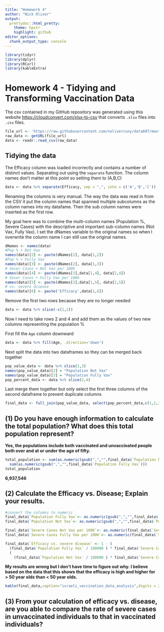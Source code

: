 ```yaml
---
title: "Homework 4"
author: "Nick Oliver"
output:
  prettydoc::html_pretty:
    theme: hpstr
    highlight: github
editor_options: 
  chunk_output_type: console
---
```

```r
library(tidyr)
library(dplyr)
library(RCurl)
library(kableExtra)
```

# Homework 4 - Tidying and Transforming Vaccination Data

The csv contained in my GitHub repository was generated using this website [https://cloudconvert.com/xlsx-to-csv](https://cloudconvert.com/xlsx-to-csv) that converts `.xlsx` files into `.csv` files. 
```r
file_url <- 'https://raw.githubusercontent.com/nolivercuny/data607/master/homework4/israeli_vaccination_data_analysis_start.csv'
raw_data <- getURL(file_url)
data <- readr::read_csv(raw_data)
```

## Tidying the data

The Efficacy column was loaded incorrectly and contains a number of distinct values. Separating out using the `separate` function. The column names don't matter at this point so setting them to (A,B,C)
```r
data <- data %>% separate(Efficacy, sep = ",", into = c('A','B','C'))
```

Renaming the columns is very manual. The way the data was read in from the CSV it put the column names that spanned multiple subcolumns as the column names into my datafame. Then the sub column names were inserted as the first row.

My goal here was to combine the multi-column names (Population %, Severe Cases) with the descriptive and important sub-column names (Not Vax, Fully Vax). I set the dNames variable to the original names so when I overwrite the column name I can still use the original names.

```r
dNames <- names(data)
#Pop % + Not Vax
names(data)[2] <- paste(dNames[2], data[1,2])
#Pop % + Fully Vax
names(data)[3] <- paste(dNames[2], data[1,3])
# Sever Cases + Not Vax per 100k
names(data)[4] <- paste(dNames[3],data[1,4], data[2,4])
# Sever Cases + Fully Vax per 100k
names(data)[5] <- paste(dNames[3],data[1,5], data[2,5])
# vs. severe disease
names(data)[6] <- paste('Efficacy',data[1,6])

```

Remove the first two rows because they are no longer needed

```r
data <- data %>% slice(-c(1,2))
```

Now I need to take rows 2 and 4 and add them as the values of two new columns representing the population %

First fill the `Age` column downward
```r
data <- data %>% fill(Age, .direction='down')
```
Next split the data into two dataframes so they can be merged back together
```r
pop_value_data <- data %>% slice(1,3)
names(pop_value_data)[2] = "Population Not Vax"
names(pop_value_data)[3] = "Population Fully Vax"
pop_percent_data <- data %>% slice(2,4)
```
Last merge them together but only select the first three columns of the second dataframe to prevent duplicate columns
```r
final_data <- full_join(pop_value_data, select(pop_percent_data,c(1,2,3)),by="Age")
```


## (1) Do you have enough information to calculate the total population?  What does this total population represent?

**Yes, the populations include both vaccinated and unvaccinated people both over and at or under the age of fifty.**

```r
total_population <- sum(as.numeric(gsub(",","",final_data$`Population Not Vax`))) +
  sum(as.numeric(gsub(",","",final_data$`Population Fully Vax`)))
total_population
```
**6,937,546**

## (2) Calculate the Efficacy vs. Disease; Explain your results.

```r
#convert the columns to numeric
final_data$`Population Fully Vax`<- as.numeric(gsub(",","",final_data$`Population Fully Vax`))
final_data$`Population Not Vax`<- as.numeric(gsub(",","",final_data$`Population Not Vax`))

final_data$`Severe Cases Not Vax per 100K`<- as.numeric(final_data$`Severe Cases Not Vax per 100K`)
final_data$`Severe Cases Fully Vax per 100K`<- as.numeric(final_data$`Severe Cases Fully Vax per 100K`)


```

```r

final_data$`Efficacy vs. severe disease` <- 1 - (
  (final_data$`Population Fully Vax` / 100000 ) * final_data$`Severe Cases Fully Vax per 100K` / final_data$`Population Fully Vax`) /
  (
    (final_data$`Population Not Vax` / 100000 ) * final_data$`Severe Cases Not Vax per 100K` / final_data$`Population Not Vax`) 


```
**My results are wrong but I don't have time to figure out why. I believe based on the data that this shows that the efficacy is high and higher for > 50 year olds than < 50 year olds.**

```r
kable(final_data,caption="israeli_vaccination_data_analysis",digits = 2, format = "html", row.names = TRUE)
```


## (3) From your calculation of efficacy vs. disease, are you able to compare the rate of severe cases in unvaccinated individuals to that in vaccinated individuals?


```r

```

